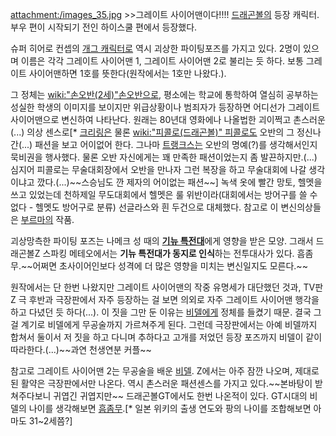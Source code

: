 attachment:/images_35.jpg
>>그레이트 사이어맨이다!!!!
[[드래곤볼]]의 등장 캐릭터.
부우 편이 시작되기 전인 하이스쿨 편에서 등장했다.

슈퍼 히어로 컨셉의 [[개그 캐릭터]]로 역시 괴상한 파이팅포즈를 가지고 있다. 2명이 있으며 이름은 각각 그레이트 사이어맨 1, 그레이트 사이어맨 2로 불리는 듯 하다. 보통 그레이트 사이어맨하면 1호를 뜻한다(원작에서는 1호만 나왔다.).

그 정체는 [[wiki:"손오반(2세)"손오반]]으로, 평소에는 학교에 통학하여 열심히 공부하는 성실한 학생의 이미지를 보이지만 위급상황이나 범죄자가 등장하면 어디선가 그레이트 사이어맨으로 변신하여 나타난다. 원래는 80년대 영화에나 나올법한 괴이쩍고 촌스러운(...) 의상 센스로[* [[크리링]]은 물론 [[wiki:"피콜로(드래곤볼)" 피콜로]]도 오반의 그 정신나간(...) 패션을 보고 어이없어 한다. 그나마 [[트랭크스]]는 오반의 명예(?)를 생각해서인지 묵비권을 행사했다. 물론 오반 자신에게는 꽤 만족한 패션이었는지 좀 발끈하지만.(...) 심지어 피콜로는 무술대회장에서 오반을 만나자 그런 복장을 하고 무술대회에 나갈 생각이냐고 깠다.(...)~~스승님도 깐 제자의 어이없는 패션~~] 녹색 옷에 빨간 망토, 헬멧을 쓰고 있었는데 천하제일 무도대회에서 헬멧은 룰 위반이라(대회에서는 방어구를 쓸 수 없다 - 헬멧도 방어구로 분류) 선글라스와 흰 두건으로 대체했다.
참고로 이 변신의상들은 [[부르마]]의 작품.

괴상망측한 파이팅 포즈는 나메크 성 때의 '''[[기뉴 특전대]]'''에게 영향을 받은 모양. 그래서 드래곤볼Z 스파킹 메테오에서는 '''기뉴 특전대가 동지로 인식'''하는 전투대사가 있다. 흠좀무.~~어쩌면 초사이어인보다 성격에 더 많은 영향을 미치는 변신일지도 모른다.~~

원작에서는 단 한번 나왔지만 그레이트 사이어맨의 작중 유명세가 대단했던 것과, TV판 Z 극 후반과 극장판에서 자주 등장하는 걸 보면 의외로 자주 그레이트 사이어맨 행각을 하고 다녔던 듯 하다(...). 이 짓을 그만 둔 이유는 [[비델]]에게 정체를 들켰기 때문. 결국 그걸 계기로 비델에게 무공술까지 가르쳐주게 된다. 그런데 극장판에서는 아예 비델까지 합쳐서 둘이서 저 짓을 하고 다니며 추하다고 고개를 저었던 등장 포즈까지 비델이 같이 따라한다.(...)~~과연 천생연분 커플~~

참고로 그레이트 사이어맨 2는 무공술을 배운 [[비델]]. Z에서는 아주 잠깐 나오며, 제대로 된 활약은 극장판에서만 나온다. 역시 촌스러운 패션센스를 가지고 있다.~~본바탕이 받쳐주다보니 귀엽긴 귀엽지만~~ 드래곤볼GT에서도 한번 나온적이 있다. GT시대의 비델의 나이를 생각해보면 [[흠좀무]].[* 일본 위키의 출생 연도와 팡의 나이를 조합해보면 아마도 31~2세쯤?]
